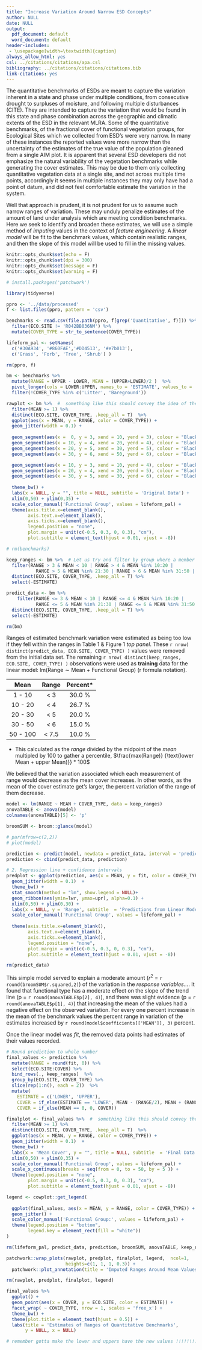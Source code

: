 ```yaml
---
title: "Increase Variation Around Narrow ESD Concepts"
author: NULL
date: NULL
output:
  pdf_document: default
  word_document: default
header-includes:
 - \usepackage[width=\textwidth]{caption}
always_allow_html: yes
csl: ../citations/citations/apa.csl
bibliography: ../citations/citations/citations.bib
link-citations: yes
---
```


The quantitative benchmarks of ESDs are meant to capture the variation inherent in a state and phase under multiple conditions, from consecutive drought to surpluses of moisture, and following multiple disturbances (CITE). They are intended to capture the variation that would be found in this state and phase combination across the geographic and climatic extents of the ESD in the relevant MLRA. Some of the quantitative benchmarks, of the fractional cover of functional vegetation groups, for Ecological Sites which we collected from ESD's were very narrow. In many of these instances the reported values were more narrow than the uncertainty of the estimates of the true value of the population gleaned from a single AIM plot. It is apparent that several ESD developers did not emphasize the natural variability of the vegetation benchmarks while generating the cover estimates. This may be due to them only collecting quantitative vegetation data at a single site, and not across multiple time points, accordingly it seems in multiple instances they may only have had a point of datum, and did not feel comfortable estimate the variation in the system. 

Well that approach is prudent, it is not prudent for us to assume such narrow ranges of variation. These may unduly penalize estimates of the amount of land under analysis which are meeting condition benchmarks. Here we seek to identify and broaden these estimates, we will use a simple method of *imputing* values in the context of *feature engineering*. A *linear model* will be fit to the benchmark values, which contain realistic ranges, and then the slope of this model will be used to fill in the missing values.  

```r
knitr::opts_chunk$set(echo = F)
knitr::opts_chunk$set(dpi = 300) 
knitr::opts_chunk$set(message = F)
knitr::opts_chunk$set(warning = F)
```

```r
# install.packages('patchwork')
```

```r
library(tidyverse)
```


```r
ppro <- '../data/processed'
f <- list.files(ppro, pattern = 'csv')

benchmarks <- read.csv(file.path(ppro, f[grep('Quantitative', f)])) %>% 
  filter(ECO.SITE != 'R042BB036NM') %>% 
  mutate(COVER_TYPE = str_to_sentence(COVER_TYPE))

lifeform_pal <- setNames(
  c('#30A934', '#860FAE','#DD4513', '#e7b013'),
  c('Grass', 'Forb', 'Tree', 'Shrub') )

rm(ppro, f)
```

```r

bm <- benchmarks %>% 
  mutate(RANGE = UPPER - LOWER, MEAN = (UPPER+LOWER)/2 )  %>% 
  pivot_longer(cols = LOWER:UPPER, names_to = 'ESTIMATE', values_to = 'COVER')  %>% 
  filter(!COVER_TYPE %in% c('Litter', 'Bareground'))

rawplot <- bm %>%  #  something like this should convey the idea of the lower left quad being off... 
  filter(MEAN >= 1) %>% 
  distinct(ECO.SITE, COVER_TYPE, .keep_all = T)  %>% 
  ggplot(aes(x = MEAN, y = RANGE, color = COVER_TYPE)) +
  geom_jitter(width = 0.1) +
  
  geom_segment(aes(x =  0, y = 3, xend = 10, yend = 3), colour = "Black", lty = 2) +
  geom_segment(aes(x = 10, y = 4, xend = 20, yend = 4), colour = "Black", lty = 2) +
  geom_segment(aes(x = 20, y = 5, xend = 30, yend = 5), colour = "Black", lty = 2) +
  geom_segment(aes(x = 30, y = 6, xend = 50, yend = 6), colour = "Black", lty = 2) +

  geom_segment(aes(x = 10, y = 3, xend = 10, yend = 4), colour = "Black", lty = 2) +
  geom_segment(aes(x = 20, y = 4, xend = 20, yend = 5), colour = "Black", lty = 2) +
  geom_segment(aes(x = 30, y = 5, xend = 30, yend = 6), colour = "Black", lty = 2) +
  
  theme_bw() +
  labs(x = NULL, y = "", title = NULL, subtitle = 'Original Data') + 
  xlim(0,50) + ylim(0,35) +
  scale_color_manual('Functional Group', values = lifeform_pal) +
  theme(axis.title.x=element_blank(),
        axis.text.x=element_blank(),
        axis.ticks.x=element_blank(),
        legend.position = "none",
        plot.margin = unit(c(-0.5, 0.3, 0, 0.3), "cm"),
        plot.subtitle = element_text(hjust = 0.01, vjust = -8))

# rm(benchmarks)
```

```r

keep_ranges <- bm %>%  # Let us try and filter by group where a member meets these conditions.
  filter(RANGE > 3 & MEAN < 10 | RANGE > 4 & MEAN %in% 10:20 |
           RANGE > 5 & MEAN %in% 21:30 | RANGE > 6 & MEAN %in% 31:50 | RANGE > 7.5 & MEAN > 51) %>%  
  distinct(ECO.SITE, COVER_TYPE, .keep_all = T) %>% 
  select(-ESTIMATE)

predict_data <- bm %>%  
    filter(RANGE <= 3 & MEAN < 10 | RANGE <= 4 & MEAN %in% 10:20 |
           RANGE <= 5 & MEAN %in% 21:30 | RANGE <= 6 & MEAN %in% 31:50 | RANGE <= 7.5 & MEAN > 51) %>%  
  distinct(ECO.SITE, COVER_TYPE, .keep_all = T) %>% 
  select(-ESTIMATE)

rm(bm)
```


Ranges of estimated benchmark variation were estimated as being too low if they fell within the ranges in Table 1 & Figure 1 *top panel*. These `r nrow( distinct(predict_data, ECO.SITE, COVER_TYPE) )` values were removed from the initial data set. The remaining `r nrow( distinct(keep_ranges, ECO.SITE, COVER_TYPE) )` observations were used as **training** data for the linear model:  $\text{lm(Range} \sim  \text{Mean + Functional Group)}$ (r formula notation). 

   Mean        Range       Percent*
---------    ----------   ----------
 1 -  10         < 3         30.0 %
10 -  20         < 4         26.7 %
20 -  30         < 5         20.0 %
30 -  50         < 6         15.0 %
50 - 100         < 7.5       10.0 %

* This calculated as the *range* divided by the midpoint of the *mean* multipled by 100 to gather a percentile, $\frac{max(Range)} {\text{lower Mean + upper Mean)}} * 100$ 

We believed that the variation associated which each measurement of range would decrease as the mean cover increases. In other words, as the mean of the cover estimate get's larger, the percent variation of the range of them decrease. 

```r

model <- lm(RANGE ~ MEAN + COVER_TYPE, data = keep_ranges)
anovaTABLE <- anova(model)
colnames(anovaTABLE)[5] <- 'p'

broomSUM <- broom::glance(model)

# par(mfrow=c(2,2))
# plot(model)

prediction <- predict(model, newdata = predict_data, interval = 'prediction', level = 0.8)
prediction <- cbind(predict_data, prediction)

# 2. Regression line + confidence intervals
predplot <- ggplot(prediction, aes(x = MEAN, y = fit, color = COVER_TYPE)) +
  geom_jitter(width = 0.1)  + 
  theme_bw() +
  stat_smooth(method = "lm", show.legend = NULL)+
  geom_ribbon(aes(ymin=lwr, ymax=upr), alpha=0.1) + 
  xlim(0,50) + ylim(0,30) +
  labs(x = NULL, y = 'Range', subtitle  = 'Predictions from Linear Models', title = NULL) +
  scale_color_manual('Functional Group', values = lifeform_pal) +
  
  theme(axis.title.x=element_blank(),
        axis.text.x=element_blank(),
        axis.ticks.x=element_blank(), 
        legend.position = "none",
        plot.margin = unit(c(-0.5, 0.3, 0, 0.3), "cm"),
        plot.subtitle = element_text(hjust = 0.01, vjust = -8))

rm(predict_data)
```


This simple model served to explain a moderate amount ($r^2$  = `r round(broomSUM$r.squared,2)`) of the variation in the *response variables...*. It found that functional type has a moderate effect on the slope of the trend line (p = `r round(anovaTABLE$p[2], 4)`), and there was slight evidence (p = `r round(anovaTABLE$p[1], 4)`) that increasing the mean of the values had a negative effect on the observed variation. For every one percent increase in the mean of the benchmark values the percent range in variation of the estimates increased by `r round(model$coefficients[['MEAN']], 3)` percent. 

Once the linear model was *fit*, the removed data points had estimates of their values recorded. 

```r

# Round prediction to whole number
final_values <- prediction %>% 
  mutate(RANGE = round(fit, 0)) %>% 
  select(ECO.SITE:COVER) %>% 
  bind_rows(., keep_ranges)  %>% 
  group_by(ECO.SITE, COVER_TYPE) %>%  
  slice(rep(1:n(), each = 2))  %>%   
  mutate(
    ESTIMATE = c('LOWER', 'UPPER'),
    COVER = if_else(ESTIMATE == 'LOWER', MEAN - (RANGE/2), MEAN + (RANGE/2)),
    COVER = if_else(MEAN == 0, 0, COVER)) 

finalplot <- final_values %>%  #  something like this should convey the idea of the lower left quad being off... 
  filter(MEAN >= 1) %>% 
  distinct(ECO.SITE, COVER_TYPE, .keep_all = T)  %>% 
  ggplot(aes(x = MEAN, y = RANGE, color = COVER_TYPE)) +
  geom_jitter(width = 0.1)  +
  theme_bw() +
  labs(x = 'Mean Cover', y = "", title = NULL, subtitle  = 'Final Data with Imputed Values') +
  xlim(0,50) + ylim(0,35) +
  scale_color_manual('Functional Group', values = lifeform_pal) +
  scale_x_continuous(breaks = seq(from = 0, to = 50, by = 5 )) + 
  theme(legend.position = "none",
        plot.margin = unit(c(-0.5, 0.3, 0, 0.3), "cm"),
        plot.subtitle = element_text(hjust = 0.01, vjust = -8)) 

legend <- cowplot::get_legend(
     
  ggplot(final_values, aes(x = MEAN, y = RANGE, color = COVER_TYPE)) +
  geom_jitter() +
  scale_color_manual('Functional Group:', values = lifeform_pal) +
  theme(legend.position = "bottom",
        legend.key = element_rect(fill = "white"))
)

rm(lifeform_pal, predict_data, prediction, broomSUM, anovaTABLE, keep_ranges, model)
```


```r

patchwork::wrap_plots(rawplot, predplot, finalplot, legend,  ncol=1, 
                      heights=c(1, 1, 1, 0.3)) +
  patchwork::plot_annotation(title = 'Imputed Ranges Around Mean Values')

```

```r
rm(rawplot, predplot, finalplot, legend)
```

```r
final_values %>% 
  ggplot() +
  geom_point(aes(x = COVER, y = ECO.SITE, color = ESTIMATE)) +
  facet_wrap( ~ COVER_TYPE, nrow = 1, scales = 'free_x') +
  theme_bw() + 
  theme(plot.title = element_text(hjust = 0.5)) +
  labs(title = 'Estimates of Ranges of Quantitative Benchmarks',
       y = NULL, x = NULL)
```


```r

# remember gotta make the lower and uppers have the new values !!!!!!!!!!!!!!
```


